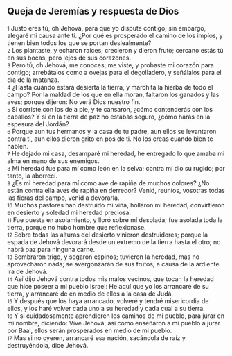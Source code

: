 == Queja de Jeremías y respuesta de Dios ==

{{anchor|1}} <small>1</small> Justo eres tú, oh Jehová, para que yo dispute contigo; sin embargo, alegaré mi causa ante ti. ¿Por qué es prosperado el camino de los impíos, y tienen bien todos los que se portan deslealmente?<br>
{{anchor|2}} <small>2</small> Los plantaste, y echaron raíces; crecieron y dieron fruto; cercano estás tú en sus bocas, pero lejos de sus corazones.<br>
{{anchor|3}} <small>3</small> Pero tú, oh Jehová, me conoces; me viste, y probaste mi corazón para contigo; arrebátalos como a ovejas para el degolladero, y señálalos para el día de la matanza.<br>
{{anchor|4}} <small>4</small> ¿Hasta cuándo estará desierta la tierra, y marchita la hierba de todo el campo? Por la maldad de los que en ella moran, faltaron los ganados y las aves; porque dijeron: No verá Dios nuestro fin.<br>
{{anchor|5}} <small>5</small> Si corriste con los de a pie, y te cansaron, ¿cómo contenderás con los caballos? Y si en la tierra de paz no estabas seguro, ¿cómo harás en la espesura del Jordán?<br>
{{anchor|6}} <small>6</small> Porque aun tus hermanos y la casa de tu padre, aun ellos se levantaron contra ti, aun ellos dieron grito en pos de ti. No los creas cuando bien te hablen.<br>
{{anchor|7}} <small>7</small> He dejado mi casa, desamparé mi heredad, he entregado lo que amaba mi alma en mano de sus enemigos.<br>
{{anchor|8}} <small>8</small> Mi heredad fue para mí como león en la selva; contra mí dio su rugido; por tanto, la aborrecí.<br>
{{anchor|9}} <small>9</small> ¿Es mi heredad para mí como ave de rapiña de muchos colores? ¿No están contra ella aves de rapiña en derredor? Venid, reuníos, vosotras todas las fieras del campo, venid a devorarla.<br>
{{anchor|10}} <small>10</small> Muchos pastores han destruido mi viña, hollaron mi heredad, convirtieron en desierto y soledad mi heredad preciosa.<br>
{{anchor|11}} <small>11</small> Fue puesta en asolamiento, y lloró sobre mí desolada; fue asolada toda la tierra, porque no hubo hombre que reflexionase.<br>
{{anchor|12}} <small>12</small> Sobre todas las alturas del desierto vinieron destruidores; porque la espada de Jehová devorará desde un extremo de la tierra hasta el otro; no habrá paz para ninguna carne.<br>
{{anchor|13}} <small>13</small> Sembraron trigo, y segaron espinos; tuvieron la heredad, mas no aprovecharon nada; se avergonzarán de sus frutos, a causa de la ardiente ira de Jehová.<br>
{{anchor|14}} <small>14</small> Así dijo Jehová contra todos mis malos vecinos, que tocan la heredad que hice poseer a mi pueblo Israel: He aquí que yo los arrancaré de su tierra, y arrancaré de en medio de ellos a la casa de Judá.<br>
{{anchor|15}} <small>15</small> Y después que los haya arrancado, volveré y tendré misericordia de ellos, y los haré volver cada uno a su heredad y cada cual a su tierra.<br>
{{anchor|16}} <small>16</small> Y si cuidadosamente aprendieren los caminos de mi pueblo, para jurar en mi nombre, diciendo: Vive Jehová, así como enseñaron a mi pueblo a jurar por Baal, ellos serán prosperados en medio de mi pueblo.<br>
{{anchor|17}} <small>17</small> Mas si no oyeren, arrancaré esa nación, sacándola de raíz y destruyéndola, dice Jehová.<br>
